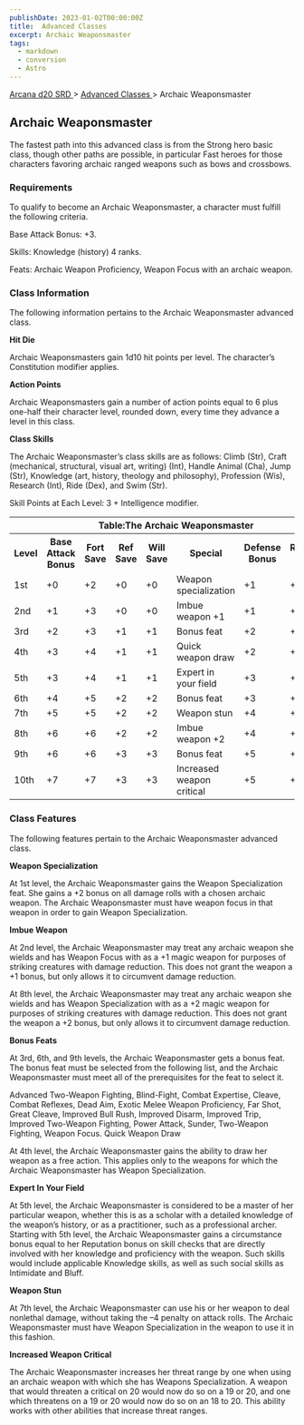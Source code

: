 ```yaml
---
publishDate: 2023-01-02T00:00:00Z
title:  Advanced Classes 
excerpt: Archaic Weaponsmaster
tags:
  - markdown
  - conversion
  - Astro
---
```


[ Arcana d20 SRD ](/#arcanaD20) > [ Advanced Classes ](arcana-d20-srd-advanced-classes-index) > Archaic Weaponsmaster

##  Archaic Weaponsmaster

The fastest path into this advanced class is from the Strong hero basic class,
though other paths are possible, in particular Fast heroes for those
characters favoring archaic ranged weapons such as bows and crossbows.

###  Requirements

To qualify to become an Archaic Weaponsmaster, a character must fulfill the
following criteria.

Base Attack Bonus: +3.

Skills: Knowledge (history) 4 ranks.

Feats: Archaic Weapon Proficiency, Weapon Focus with an archaic weapon.

###  Class Information

The following information pertains to the Archaic Weaponsmaster advanced
class.

**Hit Die**

Archaic Weaponsmasters gain 1d10 hit points per level. The character’s
Constitution modifier applies.

**Action Points**

Archaic Weaponsmasters gain a number of action points equal to 6 plus one-half
their character level, rounded down, every time they advance a level in this
class.

**Class Skills**

The Archaic Weaponsmaster’s class skills are as follows: Climb (Str), Craft
(mechanical, structural, visual art, writing) (Int), Handle Animal (Cha), Jump
(Str), Knowledge (art, history, theology and philosophy), Profession (Wis),
Research (Int), Ride (Dex), and Swim (Str).

Skill Points at Each Level: 3 + Intelligence modifier.


<table> <tr> <th colspan="8"> Table:The Archaic Weaponsmaster </th> </tr> <tr> <th> Level </th> <th> Base Attack Bonus </th> <th> Fort Save </th> <th> Ref Save </th> <th> Will Save </th> <th> Special </th> <th> Defense Bonus </th> <th> Reputation Bonus </th> </tr> <tr> <td> 1st </td> <td> +0 </td> <td> +2 </td> <td> +0 </td> <td> +0 </td> <td> Weapon specialization </td> <td> +1 </td> <td> +1 </td> </tr> <tr class="shaded"> <td> 2nd </td> <td> +1 </td> <td> +3 </td> <td> +0 </td> <td> +0 </td> <td> Imbue weapon +1 </td> <td> +1 </td> <td> +1 </td> </tr> <tr> <td> 3rd </td> <td> +2 </td> <td> +3 </td> <td> +1 </td> <td> +1 </td> <td> Bonus feat </td> <td> +2 </td> <td> +1 </td> </tr> <tr class="shaded"> <td> 4th </td> <td> +3 </td> <td> +4 </td> <td> +1 </td> <td> +1 </td> <td> Quick weapon draw </td> <td> +2 </td> <td> +2 </td> </tr> <tr> <td> 5th </td> <td> +3 </td> <td> +4 </td> <td> +1 </td> <td> +1 </td> <td> Expert in your field </td> <td> +3 </td> <td> +2 </td> </tr> <tr class="shaded"> <td> 6th </td> <td> +4 </td> <td> +5 </td> <td> +2 </td> <td> +2 </td> <td> Bonus feat </td> <td> +3 </td> <td> +2 </td> </tr> <tr> <td> 7th </td> <td> +5 </td> <td> +5 </td> <td> +2 </td> <td> +2 </td> <td> Weapon stun </td> <td> +4 </td> <td> +3 </td> </tr> <tr class="shaded"> <td> 8th </td> <td> +6 </td> <td> +6 </td> <td> +2 </td> <td> +2 </td> <td> Imbue weapon +2 </td> <td> +4 </td> <td> +3 </td> </tr> <tr> <td> 9th </td> <td> +6 </td> <td> +6 </td> <td> +3 </td> <td> +3 </td> <td> Bonus feat </td> <td> +5 </td> <td> +3 </td> </tr> <tr class="shaded"> <td> 10th </td> <td> +7 </td> <td> +7 </td> <td> +3 </td> <td> +3 </td> <td> Increased weapon critical </td> <td> +5 </td> <td> +4 </td> </tr> </table>



###  Class Features

The following features pertain to the Archaic Weaponsmaster advanced class.

**Weapon Specialization**

At 1st level, the Archaic Weaponsmaster gains the Weapon Specialization feat.
She gains a +2 bonus on all damage rolls with a chosen archaic weapon. The
Archaic Weaponsmaster must have weapon focus in that weapon in order to gain
Weapon Specialization.

**Imbue Weapon**

At 2nd level, the Archaic Weaponsmaster may treat any archaic weapon she
wields and has Weapon Focus with as a +1 magic weapon for purposes of striking
creatures with damage reduction. This does not grant the weapon a +1 bonus,
but only allows it to circumvent damage reduction.

At 8th level, the Archaic Weaponsmaster may treat any archaic weapon she
wields and has Weapon Specialization with as a +2 magic weapon for purposes of
striking creatures with damage reduction. This does not grant the weapon a +2
bonus, but only allows it to circumvent damage reduction.

**Bonus Feats**

At 3rd, 6th, and 9th levels, the Archaic Weaponsmaster gets a bonus feat. The
bonus feat must be selected from the following list, and the Archaic
Weaponsmaster must meet all of the prerequisites for the feat to select it.

Advanced Two-Weapon Fighting, Blind-Fight, Combat Expertise, Cleave, Combat
Reflexes, Dead Aim, Exotic Melee Weapon Proficiency, Far Shot, Great Cleave,
Improved Bull Rush, Improved Disarm, Improved Trip, Improved Two-Weapon
Fighting, Power Attack, Sunder, Two-Weapon Fighting, Weapon Focus. Quick
Weapon Draw

At 4th level, the Archaic Weaponsmaster gains the ability to draw her weapon
as a free action. This applies only to the weapons for which the Archaic
Weaponsmaster has Weapon Specialization.

**Expert In Your Field**

At 5th level, the Archaic Weaponsmaster is considered to be a master of her
particular weapon, whether this is as a scholar with a detailed knowledge of
the weapon’s history, or as a practitioner, such as a professional archer.
Starting with 5th level, the Archaic Weaponsmaster gains a circumstance bonus
equal to her Reputation bonus on skill checks that are directly involved with
her knowledge and proficiency with the weapon. Such skills would include
applicable Knowledge skills, as well as such social skills as Intimidate and
Bluff.

**Weapon Stun**

At 7th level, the Archaic Weaponsmaster can use his or her weapon to deal
nonlethal damage, without taking the –4 penalty on attack rolls. The Archaic
Weaponsmaster must have Weapon Specialization in the weapon to use it in this
fashion.

**Increased Weapon Critical**

The Archaic Weaponsmaster increases her threat range by one when using an
archaic weapon with which she has Weapons Specialization. A weapon that would
threaten a critical on 20 would now do so on a 19 or 20, and one which
threatens on a 19 or 20 would now do so on an 18 to 20. This ability works
with other abilities that increase threat ranges.


